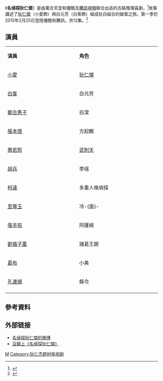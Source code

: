 {{Infobox Television
| show_name = 名偵探狄仁傑<br>DIRENJIE - The Famous Detective 
| caption = 
| original_name =
| image = 名偵探狄仁傑.jpg
| show_name_2 =  
| bgcolour = Pink
| genre = [[喜劇|喜劇]]、[[古裝|古裝]]、[[推理|推理]]
| director = [[至尊玉|至尊玉]]
| starring = [[小愛|小愛]]、[[白客|白客]]、[[鄭合惠子|鄭合惠子]]
| country = {{CHN}}
| writer = 伍子豪
| endtheme =  
| language =[[現代標準漢語|現代標準漢語]] 
| num_seasons = <!-- or num_series --> 
| supervising_producer = 
| 拍攝地 = {{CHN}}
| 製作公司 =[[万合天宜|万合天宜]]、[[優酷|優酷]]
| runtime = 15分鐘
| num_episodes = 
| website =  
| production_website =  
| preceded_by        = 
| followed_by        = 
}}
《'''名偵探狄仁傑'''》是由萬合天宜和優酷及[[騰訊視頻|騰訊視頻]]聯合出品的古裝推理喜劇，<ref>{{Cite web |url=http://ent.people.com.cn/n/2015/0420/c1012-26873116.html |title=《名偵探狄仁傑》 |access-date=2016-12-22 |archive-date=2018-10-01 |archive-url=https://web.archive.org/web/20181001113231/http://ent.people.com.cn/n/2015/0420/c1012-26873116.html |dead-url=no }}</ref>故事講述了[[狄仁傑|狄仁傑]]（小愛飾）與白元芳（白客飾）組成狄白組合的破案之旅。第一季於2015年2月25日登陸優酷和騰訊，共12集。<ref>{{Cite web |url=http://www.holyshare.com.tw/enter/index/articleid/33749/ |title=【陸劇開箱】《名偵探狄仁傑》 |access-date=2016-12-22 |archive-date=2020-04-13 |archive-url=https://web.archive.org/web/20200413180155/http://www.holyshare.com.tw/enter/index/articleid/33749/ |dead-url=yes }}</ref>
==演員==
{|class="wikitable" width="50%"
|- style="background:cornflowerblue; color:white" align=center
|style="width:9%"|'''演員'''||style="width:10%"|'''角色'''
|-
|[[小愛|小愛]] || [[狄仁傑|狄仁傑]]
|-
|[[白客|白客]]|| 白元芳  
|-
|[[鄭合惠子|鄭合惠子]] || 白潔 
|-
|[[張本煜|張本煜]] || 方起鶴 
|-
|[[喬若熙|喬若熙]] || [[武則天|武則天]] 
|-
|[[胡兵|胡兵]] || 李瑶 
|-
|[[柯達_(演員)|柯達]] || 多重人格偵探 
|-
|[[至尊玉|至尊玉]]|| 冷-{面}- 
|-
|[[張辛苑|張辛苑]]|| 阿薩姆 
|-
|[[劉循子墨|劉循子墨]]|| 諸葛王朗 
|-
|[[葛布|葛布]]|| 小美 
|-
|[[孔連順|孔連順]]|| 縣令 
|-
|}

==參考資料==
{{Reflist}}

== 外部链接 ==
* [http://tw.weibo.com/mztdrj 名偵探狄仁傑的微博] {{Wayback|url=http://tw.weibo.com/mztdrj |date=20200413180207 }}
* [https://movie.douban.com/subject/26301562/ 豆瓣上《名偵探狄仁傑》] {{Wayback|url=https://movie.douban.com/subject/26301562/ |date=20200413180211 }}

{{2015年中國大陸古裝/民初電視劇|nocat}}

[[Category:2015年中国网络剧|M]]
[[Category:狄仁杰题材电视剧|Category:狄仁杰题材电视剧]]
